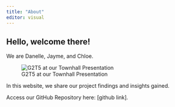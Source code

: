 ```yaml
---
title: "About"
editor: visual
---
```


## Hello, welcome there!

We are Danelle, Jayme, and Chloe.

![G2T5 at our Townhall Presentation](images/gis%20group%20pic-01.JPG){fig-align="center"}

In this website, we share our project findings and insights gained.

Access our GitHub Repository here: \[github link\]*.*
